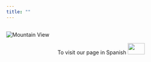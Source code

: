 ```yaml
---
title: ""
---
```


<h2> </h2>

<img src="imagenes/medellin2.png" alt="Mountain View">

<center>
To visit our page in Spanish
<a href="https://rdaymedellin.github.io/index.html"><img border="0" src="imagenes/esp.png" width="45" height="30"></a>
</center>